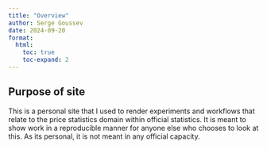 ```yaml
---
title: "Overview"
author: Serge Goussev
date: 2024-09-20
format:
  html:
    toc: true
    toc-expand: 2
---
```


## Purpose of site

This is a personal site that I used to render experiments and workflows that relate to the price statistics domain within official statistics. It is meant to show work in a reproducible manner for anyone else who chooses to look at this. As its personal, it is not meant in any official capacity. 